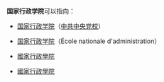 '''国家行政学院'''可以指向：

* {{CHN}}[[国家行政学院|国家行政学院]]（[[中共中央党校|中共中央党校]]）
* {{FRA}}[[国家行政学院_(法国)|国家行政学院]]（École nationale d'administration）
* {{VNM}}[[國家行政學院_(越南)|國家行政學院]]
* {{USA}}[[國家家行學院_(美國)|國家行政學院]]

{{消歧义|cat=六字组织机构消歧义}}